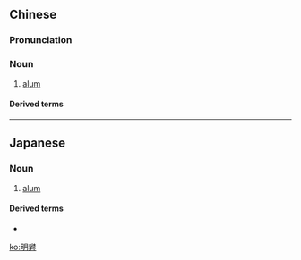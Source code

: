 {{also|明矾}}
==Chinese==
{{zh-forms|s=明矾}}
{{wikipedia|lang=zh}}

===Pronunciation===
{{zh-pron
|m=míngfán
|c=ming4 faan4
|h=pfs=mìn-fàn
|mn=bêng-hoân
|cat=n
}}

===Noun===
{{zh-noun}}

# {{lb|zh|chemistry}} [[alum]]

====Derived terms====
{{zh-der|明礬石:[[alunite]]}}

----

==Japanese==
{{ja-kanjitab|みょう|ばん|yomi=o}}

===Noun===
{{ja-noun|みょうばん|ミョウバン}}

# {{lb|ja|chemistry|sort=みょうばん}} [[alum]]

====Derived terms====
* {{ja-r|明礬石|みょうばんせき|gloss=[[alunite]]}}

[[ko:明礬]]